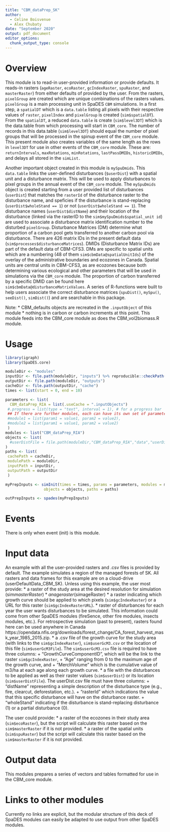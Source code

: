 ```yaml
---
title: "CBM_dataPrep_SK"
author:
  - Celine Boisvenue
  - Alex Chubaty
date: "September 2020"
output: pdf_document
editor_options: 
  chunk_output_type: console
---
```


# Overview

This module is to read-in user-provided information or provide defaults.
It reads-in rasters (`ageRaster`, `ecoRaster`, `gcIndexRaster`, `spuRaster`, and `masterRaster`) from either defaults of provided by the user.
From the rasters, `pixelGroup` are created which are unique combinations of the rasters values.
`pixelGroup` is a main processing unit in SpaDES `CBM` simulations. In a first step, a `spatialDT` which is a `data.table` listing all pixels with their respective values of `raster`, `pixelIndex` and `pixelGroup` is created (`sim$spatialDT`).
From the `spatialDT`, a reduced `data.table` is create (`sim$level3DT`) which is the data.table from which processing will start in `CBM_core`.
The number of records in this data.table (`sim$level3DT`) should equal the number of pixel groups that will be processed in the spinup event of the `CBM_core` module.
This present module also creates variables of the same length as the rows in `level3DT` for use in other events of the `CBM_core` module.
These are: `returnIntervals`, `maxRotations`, `minRotations`, `lastPassDMIDs`, `historicDMIDs`, and delays all stored in the `simList.`

Another important object created in this module is `mySpuDmids`.
This `data.table` links the user-defined disturbances (`$userDist`) with a spatial unit and a disturbance matrix.
This will be used to apply disturbances to pixel groups in the annual event of the `CBM_core` module.
The `mySpuDmids` object is created starting from a user provided list of disturbances (`userDist`) that matches the `rasterId` of the disturbance raster to the disturbance name, and speficies if the disturbance is stand-replacing (`userDist$wholeStand == 1`) or not (`userDist$wholeStand == 1`).
The disturbance names (`userDist$distName`) and their location of the disturbance (linked via the rasterID to the `sim$mySpuDmids$spatial_unit id`) are used to associate a disturbance matrix identification number to the disturbed `pixelGroup`.
Disturbance Matrices (DM) determine what proportion of a carbon pool gets transferred to another carbon pool via disturbance.
There are 426 matrix IDs in the present default data (`sim$processes$disturbanceMatrices`).
DMIDs (Disturbance Matrix IDs) are part of the default data of CBM-CFS3.
DMs are specific to spatial units which are a numbering (48 of them `sim$cbmData@spatialUnitIds`) of the overlay of the administrative boundaries and ecozones in Canada. 
Spatial units are central units in CBM-CFS3, as are ecozones because both determining various ecological and other parameters that will be used in simulations via the `CBM_core` module. 
The proportion of carbon transferred by a specific DMID can be found here `sim$cbmData@disturbanceMatrixValues`.
A series of R-functions were built to help users associate the correct disturbance matrices (`spuDist()`, `mySpu()`, `seeDist()`, `simDist()`) and are searchable in this package.

Note: 
* CBM_defaults objects are recreated in the `.inputObject` of this module
* nothing is in carbon or carbon increments at this point. This module feeds into the CBM_core module as does the CBM_vol2biomass.R module. 

# Usage

```r
library(igraph)
library(SpaDES.core)

moduleDir <- "modules"
inputDir <- file.path(moduleDir, "inputs") %>% reproducible::checkPath(create = TRUE)
outputDir <- file.path(moduleDir, "outputs")
cacheDir <- file.path(outputDir, "cache")
times <- list(start = 0, end = 10)

parameters <- list(
  CBM_dataPrep_RIA = list(.useCache = ".inputObjects")
 #.progress = list(type = "text", interval = 1), # for a progress bar
 ## If there are further modules, each can have its own set of parameters:
 #module1 = list(param1 = value1, param2 = value2),
 #module2 = list(param1 = value1, param2 = value2)
 )
modules <- list("CBM_dataPrep_RIA")
objects <- list(
  #userDistFile = file.path(moduleDir,"CBM_dataPrep_RIA","data","userDist.csv")
)
paths <- list(
 cachePath = cacheDir,
 modulePath = moduleDir,
 inputPath = inputDir,
 outputPath = outputDir
 )

myPrepInputs <- simInit(times = times, params = parameters, modules = modules,
                 objects = objects, paths = paths)

outPrepInputs <- spades(myPrepInputs)
```

# Events

There is only when event (init) is this module.

# Input data

An example with all the user-provided rasters and .csv files is provided by default. The example simulates a region of the managed forests of SK. All rasters and data frames for this example are on a cloud-drive (userDefaultData_CBM_SK). Unless using this example, the user most provide: 
* a raster of the study area at the desired resolution for simulation (sim$masterRaster)
* an age raster (sim$ageRaster)
* a raster indicating which growth curve should be applied to which pixels (`sim$gcIndexRaster`) or a URL for this raster (`sim$gcIndexRasterURL`).
* raster of disturbances for each year the user wants disturbances to be simulated. This information could come from other SpaDES modules (fireSence, other fire modules, insects modules, etc.). For retrospective simulation (past to present), rasters found here can be used anywhere in Canada https://opendata.nfis.org/downloads/forest_change/CA_forest_harvest_mask_year_1985_2015.zip.
* a .csv file of the growth curve for the study area (with links to the `sim$gcIndexRaster`), `sim$userGcM3.csv` or the location of this file (`sim$userGcM3File`). The `sim$userGcM3.csv` file is required to have three columns: 
    + "GrowthCurveComponentID", which will be the link to the raster `sim$gcIndexRaster`, 
    + "Age" ranging from 0 to the maximum age of the growth curve, and 
    + "MerchVolume" which is the cumulative value of m3/ha at each age along each growth curve.
* a file with the disturbances to be applied as well as their raster values (`sim$userDist`) or its location (`sim$userDistFile`). The userDist.csv file must have three columns:
    + "distName" representing a simple description of the disturbance type (e.g., fire, clearcut, deforestation, etc.).
    + "rasterId" which indications the value that this specific disturbance will have on the disturbance raster.
    + "wholeStand" indicating if the disturbance is stand-replacing disturbance (1) or a partial disturbance (0).

The user could provide:
* a raster of the ecozones in their study area (`sim$ecoRaster`), but the script will calculate this raster based on the `sim$masterRaster` if it is not provided.
* a raster of the spatial units (`sim$spuRaster`) but the script will calculate this raster based on the `sim$masterRaster` if it is not provided. 

# Output data

This modules prepares a series of vectors and tables formatted for use in the CBM_core module.

# Links to other modules

Currently no links are explicit, but the modular structure of this deck of SpaDES modules can easily be adapted to use output from other SpaDES modules.

